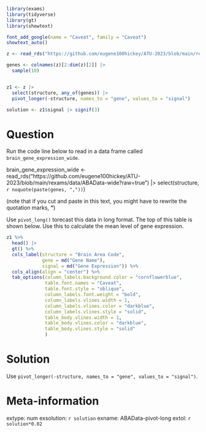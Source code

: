 ```r
library(exams)
library(tidyverse)
library(gt)
library(showtext)

font_add_google(name = "Caveat", family = "Caveat")
showtext_auto()

z <- read_rds("https://github.com/eugene100hickey/ATU-2023/blob/main/rexams/data/ABAData-wide?raw=true")

genes <- colnames(z)[2:dim(z)[2]] |> 
  sample(10)


z1 <- z |> 
  select(structure, any_of(genes)) |> 
  pivot_longer(-structure, names_to = "gene", values_to = "signal")

solution <- z1$signal |> signif(3)
```


Question
========
Run the code line below to read in a data frame called `brain_gene_expression_wide`. 

brain_gene_expression_wide <- read_rds("https://github.com/eugene100hickey/ATU-2023/blob/main/rexams/data/ABAData-wide?raw=true") |> 
  select(structure, `r noquote(paste(genes, ","))`)
  
(note that if you cut and paste in this text, you might have to rewrite the quotation marks, __"__)


Use `pivot_long()` torecast this data in long format. The top of this table is shown below. Use this to calculate the mean level of gene expression. 

```r
z1 %>% 
  head() |> 
  gt() %>% 
  cols_label(structure = "Brain Area Code",
             gene = md("Gene Name"), 
             signal = md("Gene Expression")) %>% 
  cols_align(align = "center") %>% 
  tab_options(column_labels.background.color = "cornflowerblue", 
              table.font.names = "Caveat",
              table.font.style = "oblique",
              column_labels.font.weight = "bold",
              column_labels.vlines.width = 1,
              column_labels.vlines.color = "darkblue",
              column_labels.vlines.style = "solid",
              table_body.vlines.width = 1,
              table_body.vlines.color = "darkblue",
              table_body.vlines.style = "solid"
              )
```


Solution
========
Use `pivot_longer(-structure, names_to = "gene", values_to = "signal")`.



Meta-information
================
extype: num
exsolution: `r solution`
exname: ABAData-pivot-long
extol: `r solution*0.02`
